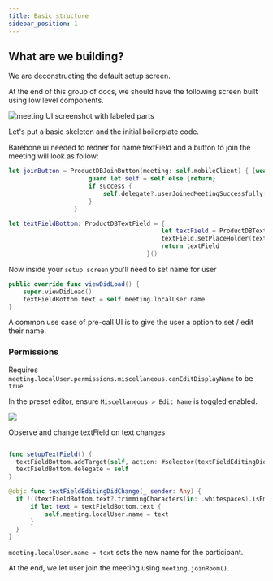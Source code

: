 ```yaml
---
title: Basic structure
sidebar_position: 1
---
```


## What are we building?

We are deconstructing the default setup screen.

At the end of this group of docs, we should have the following screen built using low level components.

![meeting UI screenshot with labeled parts](/static/ios/meeting-setup.png)

Let's put a basic skeleton and the initial boilerplate code.

Barebone ui needed to redner for name textField and a button to join the meeting will look as follow:

```swift
let joinButton = ProductDBJoinButton(meeting: self.mobileClient) { [weak self] button, success in
                      guard let self = self else {return}
                      if success {
                          self.delegate?.userJoinedMeetingSuccessfully(sender: self)
                      }
                  }

let textFieldBottom: ProductDBTextField = {
                                          let textField = ProductDBTextField()
                                          textField.setPlaceHolder(text: "Insert your name")
                                          return textField
                                      }()
```

Now inside your `setup screen` you'll need to set name for user

```swift
public override func viewDidLoad() {
    super.viewDidLoad()
    textFieldBottom.text = self.meeting.localUser.name
}
```

A common use case of pre-call UI is to give the user a option to set / edit their name.

### Permissions

Requires `meeting.localUser.permissions.miscellaneous.canEditDisplayName` to be `true`

In the preset editor, ensure `Miscellaneous > Edit Name` is toggled enabled.

<img src="/static/react/preset-edit-name.png" />

Observe and change textField on text changes

```swift

func setupTextField() {
  textFieldBottom.addTarget(self, action: #selector(textFieldEditingDidChange), for: .editingChanged)
  textFieldBottom.delegate = self
}

@objc func textFieldEditingDidChange(_ sender: Any) {
  if !((textFieldBottom.text?.trimmingCharacters(in: .whitespaces).isEmpty) ?? false) {
      if let text = textFieldBottom.text {
          self.meeting.localUser.name = text
      }
  }
}

```

`meeting.localUser.name = text` sets the new name for the participant.

At the end, we let user join the meeting using `meeting.joinRoom()`.

